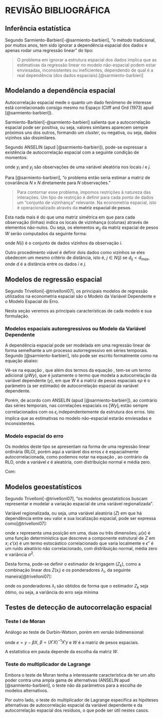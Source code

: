 # REVISÃO BIBLIOGRÁFICA

## Inferência estatística

Segundo Sarmiento-Barbieri[-@sarmiento-barbieri], "o método tradicional, por muitos anos, tem sido ignorar a dependência espacial dos dados e apenas rodar uma regressão linear" do tipo:

\begin{equation}
  \label{eq-OLS}
  Y = X\beta + \epsilon
\end{equation}

> O problema em ignorar a estrutura espacial dos dados implica que as estimativas da regressão linear no modelo não-espacial podem estar enviesadas, inconsistentes ou ineficientes, dependendo de qual é a real dependência (dos dados espaciais).[@sarmiento-barbieri]

## Modelando a dependência espacial

Autocorrelação espacial mede o quanto um dado fenômeno de interesse está correlacionado consigo mesmo no Espaço (Cliff and Ord (1973) apud [@sarmiento-barbieri]).

Sarmiento-Barbieri[-@sarmiento-barbieri] salienta que a autocorrelação espacial pode ser positiva, ou seja, valores similares aparecem sempre próximos uns dos outros, formando um *cluster*, ou negativa, ou seja, dados vizinhos são dissimilares.

Segundo ANSELIN (apud [@sarmiento-barbieri]), pode-se expressar a existência de autocorrelação espacial com a seguinte condição de momentos:

\begin{equation}
  \label{eq-cov}
  Cov(y_i,y_j) \neq  0\ para\ i \neq  j
\end{equation}

onde $y_i$ and $y_j$ são observações de uma variável aleatória nos locais $i$ e $j$.

Para [@sarmiento-barbieri], "o problema então seria estimar a matriz de covariância $N$ x $N$ diretamente para $N$ observações." 

> Para contornar esse problema, impomos restrições à natureza das interações. Um tipo de restrição é definir para cada ponto de dados um "conjunto de vizinhança" relevante. Na econometria espacial, isto é operacionalizado através da **matriz espacial de pesos**.

Esta nada mais é do que uma matriz simétrica em que para cada observação (linhas) indica os locais de vizinhança (colunas) através de elementos não-nulos. Ou seja, os elementos $w_{ij}$ da matriz espacial de pesos $W$ serão computados da seguinte forma:

\begin{equation}
  \label{eq-W}
  [w_{ij}] = \left\{\begin{matrix}
  1 & se & j \in N(i)\\ 
  0 & 
\end{matrix}\right.
\end{equation}

onde $N(i)$ é o conjunto de dados vizinhos da observação $i$.

Outro procedimento viável é definir dois dados como vizinhos se eles obedecem um mesmo critério de distância, isto é, $j \in N(j)$ se $d_{ij} < d_{max}$, onde $d$ é a distância entre os dados $i$ e $j$.

## Modelos de regressão espacial

Segundo Trivelloni[-@trivelloni07], os principais modelos de regressão utilizados na econometria espacial são o Modelo da Variável Dependente e o Modelo Espacial do Erro.

Nesta seção veremos as principais características de cada modelo e sua formulação.

### Modelos espaciais autoregressivos ou Modelo da Variável Dependente

A dependência espacial pode ser modelada em uma regressão linear  de forma semelhante a um processo autorregressivo em séries temporais. Segundo [@sarmiento-barbieri], isto pode ser escrito formalmente como na equação abaixo:

\begin{equation}
  \label{eq-SAR}
  y = \rho Wy + X \beta + \epsilon
\end{equation}

Vê-se na equação \ref{eq-SAR}, que além dos termos da equação \ref{eq-OLS}, tem-se um termo adicional ($\rho Wy$), que é justamente o termo que modela a autocorrelação da variável dependente ($y$), em que $W$ é a matriz de pesos espaciais e$\rho$ é o parâmetro (a ser estimado) de autocorrelação espacial da variável dependente.

Porém, de acordo com ANSELIN (apud [@sarmiento-barbieri]), ao contrário das séries temporais, nas correlações espaciais os $[Wy]_i$ estão sempre correlacionados com os $\epsilon_i$ independentemente da estrutura dos erros. Isto implica que as estimativas no modelo não-espacial estarão enviesadas e inconsistentes.

### Modelo espacial do erro

Os modelos deste tipo se apresentam na forma de uma regressão linear ordinária (RLO), porém aqui a variável dos erros $\epsilon$ é espacialmente autocorrelacionada, como podemos notar na equação \ref{eq-SEM-error}, ao contrário da RLO, onde a variável $\epsilon$ é aleatória, com distribuição normal e média zero.

\begin{equation}
  \label{eq-SEM}
  y = X\beta + \epsilon
\end{equation}

Com: 

\begin{equation}
  \label{eq-SEM-error}
  \epsilon = \lambda W \epsilon + u
\end{equation}

## Modelos geoestatísticos

Segundo Trivelloni[-@trivelloni07], "os modelos geostatísticos buscam representar e modelar a variação espacial de uma variável regionalizada".

Variável regionalizada, ou seja, uma variável aleatória ($Z$) em que há dependência entre seu valor e sua localização espacial, pode ser expressa como[@trivelloni07]:

\begin{equation}
  \label{eq-regional}
  Z(x) = \mu(x) + \epsilon'(x) + \epsilon''
\end{equation}  

onde x representa uma posição em uma, duas ou três dimensões; $\mu(x)$ é uma função determinística que descreve a componente estrutural de $Z$ em $x$; $\epsilon'(x)$ é um termo estocástico correlacionado que varia localmente e $\epsilon''$ é um ruído aleatório não correlacionado, com distribuição normal, média zero e variância $\sigma^2$.

Desta forma, pode-se definir o estimador de krigagem ($Z_k$), como a combinação linear dos $Z(x_i)$ e os ponderadores $\lambda_i$, da seguinte maneira[@trivelloni07]:

\begin{equation}
  \label{eq-krigagem}
  Z_k = \sum{\lambda_i Z_i}
\end{equation} 

onde os ponderadores $\lambda_i$ são obtidos de forma que o estimador $Z_k$ seja ótimo, ou seja, a variância do erro seja mínima

## Testes de detecção de autocorrelação espacial

### Teste I de Moran

Análogo ao teste de Durbin-Watson, porém em versão bidimensional:

\begin{equation}
  \label{eq-moran}
  I = \frac{e'We}{e'e}
\end{equation}
onde $e = y - \beta X$, $\beta = ({X}'X)^{-1}X'y$ e $W$ é a matriz de pesos espaciais.

A estatística em pauta depende da escolha da matriz $W$.

### Teste do multiplicador de Lagrange

Embora o teste de Moran tenha a interessante característica de ter um alto poder contra uma ampla gama de alternativas (ANSELIN apud [@sarmiento-barbieri], o teste não dá parâmetros para a escolha de modelos alternativos.

Por outro lado, o teste  do multiplicador de Lagrange especifica as hipóteses alternativas de autocorrelação espacial da variável dependente e da autocorrelação espacial dos resíduos, o que pode ser útil nestes casos.